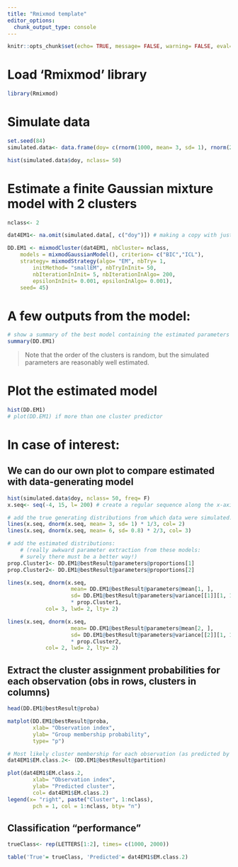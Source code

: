 ```yaml
---
title: "Rmixmod template"
editor_options:
  chunk_output_type: console
---
```



```r
knitr::opts_chunk$set(echo= TRUE, message= FALSE, warning= FALSE, eval= TRUE, cache= FALSE)

```

# Load 'Rmixmod' library

```r
library(Rmixmod)

```

# Simulate data

```r
set.seed(84)
simulated.data<- data.frame(doy= c(rnorm(1000, mean= 3, sd= 1), rnorm(2000, mean= 6, sd= 0.8)))

hist(simulated.data$doy, nclass= 50)

```

# Estimate a finite Gaussian mixture model with 2 clusters

```r
nclass<- 2

dat4EM1<- na.omit(simulated.data[, c("doy")]) # making a copy with just the covariates of interest (not required)

DD.EM1 <- mixmodCluster(dat4EM1, nbCluster= nclass, 
	models = mixmodGaussianModel(), criterion= c("BIC","ICL"), 
	strategy= mixmodStrategy(algo= "EM", nbTry= 1, 
		initMethod= "smallEM", nbTryInInit= 50, 
		nbIterationInInit= 5, nbIterationInAlgo= 200, 
		epsilonInInit= 0.001, epsilonInAlgo= 0.001), 
	seed= 45)

```
# A few outputs from the model:

```r
# show a summary of the best model containing the estimated parameters , the likelihood
summary(DD.EM1)

```

> Note that the order of the clusters is random, but the simulated parameters are reasonably well estimated.


# Plot the estimated model

```r
hist(DD.EM1)
# plot(DD.EM1) if more than one cluster predictor

```

# In case of interest:

## We can do our own plot to compare estimated with data-generating model

```r
hist(simulated.data$doy, nclass= 50, freq= F)
x.seq<- seq(-4, 15, l= 200) # create a regular sequence along the x-axis

# add the true generating distributions from which data were simulated:
lines(x.seq, dnorm(x.seq, mean= 3, sd= 1) * 1/3, col= 2)
lines(x.seq, dnorm(x.seq, mean= 6, sd= 0.8) * 2/3, col= 3)

# add the estimated distributions:
	# (really awkward parameter extraction from these models: 
	# surely there must be a better way!)
prop.Cluster1<- DD.EM1@bestResult@parameters@proportions[1] 
prop.Cluster2<- DD.EM1@bestResult@parameters@proportions[2]

lines(x.seq, dnorm(x.seq, 
					mean= DD.EM1@bestResult@parameters@mean[1, ],
					sd= DD.EM1@bestResult@parameters@variance[[1]][1, 1])
					* prop.Cluster1, 
			col= 3, lwd= 2, lty= 2)

lines(x.seq, dnorm(x.seq, 
					mean= DD.EM1@bestResult@parameters@mean[2, ],
					sd= DD.EM1@bestResult@parameters@variance[[2]][1, 1])
					* prop.Cluster2,
			col= 2, lwd= 2, lty= 2)

```


## Extract the cluster assignment probabilities for each observation (obs in rows, clusters in columns)

```r
head(DD.EM1@bestResult@proba)

matplot(DD.EM1@bestResult@proba, 
		xlab= "Observation index",
		ylab= "Group membership probability", 
		type= "p")

# Most likely cluster membership for each observation (as predicted by the best model)
dat4EM1$EM.class.2<- (DD.EM1@bestResult@partition)

plot(dat4EM1$EM.class.2, 
		xlab= "Observation index", 
		ylab= "Predicted cluster",
		col= dat4EM1$EM.class.2)
legend(x= "right", paste("Cluster", 1:nclass),
    	pch = 1, col = 1:nclass, bty= "n")

```

## Classification "performance"

```r
trueClass<- rep(LETTERS[1:2], times= c(1000, 2000))

table('True'= trueClass, 'Predicted'= dat4EM1$EM.class.2)

```
